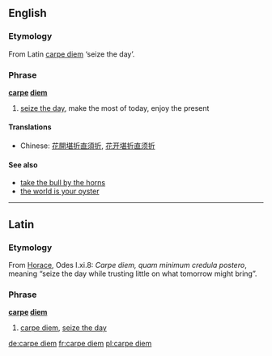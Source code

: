 ==English==

===Etymology===
From Latin [[carpe diem#Latin|carpe diem]] ‘seize the day’.

===Phrase===
'''[[carpe]] [[diem]]'''

# [[seize the day]], make the most of today, enjoy the present

====Translations====
{{top}}
*Chinese: [[花開堪折直須折]], [[花开堪折直须折]]
{{mid}}
{{bottom}}

====See also====
*[[take the bull by the horns]]
*[[the world is your oyster]]

----

==Latin==

===Etymology===
From [[Horace]], Odes I.xi.8: ''Carpe diem, quam minimum credula postero'', meaning “seize the day while trusting little on what tomorrow might bring”.

===Phrase===
'''[[carpe]] [[diem]]'''

# [[carpe diem#English|carpe diem]], [[seize the day]]

[[de:carpe diem]]
[[fr:carpe diem]]
[[pl:carpe diem]]